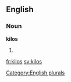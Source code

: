 
==English==

===Noun===
'''kilos'''

# {{plural of|[[kilo]]}}

[[Category:English plurals]]

[[fr:kilos]]
[[sv:kilos]]